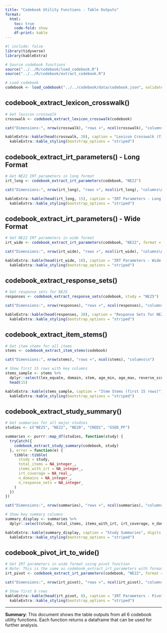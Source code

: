 ```yaml
---
title: "Codebook Utility Functions - Table Outputs"
format:
  html:
    toc: true
    code-fold: show
    df-print: kable
---
```


```r
#| include: false
library(tidyverse)
library(kableExtra)

# Source codebook functions
source("../../R/codebook/load_codebook.R")
source("../../R/codebook/extract_codebook.R")

# Load codebook
codebook <- load_codebook("../../codebook/data/codebook.json", validate = FALSE)
```

## codebook_extract_lexicon_crosswalk()

```r
# Get lexicon crosswalk
crosswalk <- codebook_extract_lexicon_crosswalk(codebook)

cat("Dimensions:", nrow(crosswalk), "rows ×", ncol(crosswalk), "columns\n")

kableExtra::kable(head(crosswalk, 20), caption = "Lexicon Crosswalk (first 20 rows)") %>%
  kableExtra::kable_styling(bootstrap_options = "striped")
```

## codebook_extract_irt_parameters() - Long Format

```r
# Get NE22 IRT parameters in long format
irt_long <- codebook_extract_irt_parameters(codebook, "NE22")

cat("Dimensions:", nrow(irt_long), "rows ×", ncol(irt_long), "columns\n")

kableExtra::kable(head(irt_long, 15), caption = "IRT Parameters - Long Format (first 15 rows)", digits = 3) %>%
  kableExtra::kable_styling(bootstrap_options = "striped")
```

## codebook_extract_irt_parameters() - Wide Format

```r
# Get NE22 IRT parameters in wide format
irt_wide <- codebook_extract_irt_parameters(codebook, "NE22", format = "wide")

cat("Dimensions:", nrow(irt_wide), "rows ×", ncol(irt_wide), "columns\n")

kableExtra::kable(head(irt_wide, 10), caption = "IRT Parameters - Wide Format (first 10 rows)", digits = 3) %>%
  kableExtra::kable_styling(bootstrap_options = "striped")
```

## codebook_extract_response_sets()

```r
# Get response sets for NE25
responses <- codebook_extract_response_sets(codebook, study = "NE25")

cat("Dimensions:", nrow(responses), "rows ×", ncol(responses), "columns\n")

kableExtra::kable(head(responses, 20), caption = "Response Sets for NE25 (first 20 rows)") %>%
  kableExtra::kable_styling(bootstrap_options = "striped")
```

## codebook_extract_item_stems()

```r
# Get item stems for all items
stems <- codebook_extract_item_stems(codebook)

cat("Dimensions:", nrow(stems), "rows ×", ncol(stems), "columns\n")

# Show first 15 rows with key columns
stems_sample <- stems %>%
  dplyr::select(lex_equate, domain, stem, age_min, age_max, reverse_scored) %>%
  head(15)

kableExtra::kable(stems_sample, caption = "Item Stems (first 15 rows)") %>%
  kableExtra::kable_styling(bootstrap_options = "striped")
```

## codebook_extract_study_summary()

```r
# Get summaries for all major studies
studies <- c("NE25", "NE22", "NE20", "CREDI", "GSED_PF")

summaries <- purrr::map_df(studies, function(study) {
  tryCatch({
    codebook_extract_study_summary(codebook, study)
  }, error = function(e) {
    tibble::tibble(
      study = study,
      total_items = NA_integer_,
      items_with_irt = NA_integer_,
      irt_coverage = NA_real_,
      n_domains = NA_integer_,
      n_response_sets = NA_integer_
    )
  })
})

cat("Dimensions:", nrow(summaries), "rows ×", ncol(summaries), "columns\n")

# Show key summary columns
summary_display <- summaries %>%
  dplyr::select(study, total_items, items_with_irt, irt_coverage, n_domains, n_response_sets)

kableExtra::kable(summary_display, caption = "Study Summaries", digits = 3) %>%
  kableExtra::kable_styling(bootstrap_options = "striped")
```

## codebook_pivot_irt_to_wide()

```r
# Get IRT parameters in wide format using pivot function
# Note: This is the same as codebook_extract_irt_parameters with format="wide"
irt_pivot <- codebook_extract_irt_parameters(codebook, "NE22", format = "wide", include_empty = FALSE)

cat("Dimensions:", nrow(irt_pivot), "rows ×", ncol(irt_pivot), "columns\n")

# Show first 8 rows
kableExtra::kable(head(irt_pivot, 8), caption = "IRT Parameters - Pivot Wide (first 8 rows)", digits = 3) %>%
  kableExtra::kable_styling(bootstrap_options = "striped")
```

---

**Summary**: This document shows the table outputs from all 6 codebook utility functions. Each function returns a dataframe that can be used for further analysis.